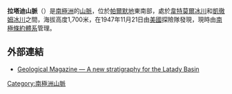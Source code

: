 {{coord|74|45|S|64|18|W|source:GNIS|display=title}}

'''拉塔迪山脈'''（{{lang-en|Latady Mountains}}）是[[南極洲|南極洲]]的[[山脈|山脈]]，位於[[帕爾默地|帕爾默地]]東南部，處於[[韋特莫爾冰川|韋特莫爾冰川]]和[[凱徹姆冰川|凱徹姆冰川]]之間，海拔高度1,700米，在1947年11月21日由[[美國|美國]]探險隊發現，現時由[[南極條約體系|南極條約體系]]管理。

==外部連結==
* [http://geolmag.geoscienceworld.org/cgi/content/abstract/143/6/797 Geological Magazine — A new stratigraphy for the Latady Basin] {{Wayback|url=http://geolmag.geoscienceworld.org/cgi/content/abstract/143/6/797 |date=20110927021239 }}

{{Antarctica-geo-stub}}
[[Category:南極洲山脈|Category:南極洲山脈]]